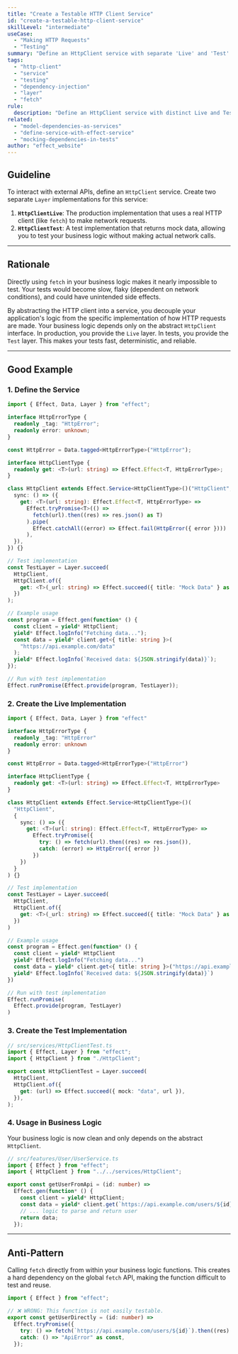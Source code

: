 ```yaml
---
title: "Create a Testable HTTP Client Service"
id: "create-a-testable-http-client-service"
skillLevel: "intermediate"
useCase:
  - "Making HTTP Requests"
  - "Testing"
summary: "Define an HttpClient service with separate 'Live' and 'Test' layers to enable robust, testable interactions with external APIs."
tags:
  - "http-client"
  - "service"
  - "testing"
  - "dependency-injection"
  - "layer"
  - "fetch"
rule:
  description: "Define an HttpClient service with distinct Live and Test layers to enable testable API interactions."
related:
  - "model-dependencies-as-services"
  - "define-service-with-effect-service"
  - "mocking-dependencies-in-tests"
author: "effect_website"
---
```


## Guideline

To interact with external APIs, define an `HttpClient` service. Create two separate `Layer` implementations for this service:
1.  **`HttpClientLive`**: The production implementation that uses a real HTTP client (like `fetch`) to make network requests.
2.  **`HttpClientTest`**: A test implementation that returns mock data, allowing you to test your business logic without making actual network calls.

---

## Rationale

Directly using `fetch` in your business logic makes it nearly impossible to test. Your tests would become slow, flaky (dependent on network conditions), and could have unintended side effects.

By abstracting the HTTP client into a service, you decouple your application's logic from the specific implementation of how HTTP requests are made. Your business logic depends only on the abstract `HttpClient` interface. In production, you provide the `Live` layer. In tests, you provide the `Test` layer. This makes your tests fast, deterministic, and reliable.

---

## Good Example

### 1. Define the Service

```typescript
import { Effect, Data, Layer } from "effect";

interface HttpErrorType {
  readonly _tag: "HttpError";
  readonly error: unknown;
}

const HttpError = Data.tagged<HttpErrorType>("HttpError");

interface HttpClientType {
  readonly get: <T>(url: string) => Effect.Effect<T, HttpErrorType>;
}

class HttpClient extends Effect.Service<HttpClientType>()("HttpClient", {
  sync: () => ({
    get: <T>(url: string): Effect.Effect<T, HttpErrorType> =>
      Effect.tryPromise<T>(() =>
        fetch(url).then((res) => res.json() as T)
      ).pipe(
        Effect.catchAll((error) => Effect.fail(HttpError({ error })))
      ),
  }),
}) {}

// Test implementation
const TestLayer = Layer.succeed(
  HttpClient,
  HttpClient.of({
    get: <T>(_url: string) => Effect.succeed({ title: "Mock Data" } as T),
  })
);

// Example usage
const program = Effect.gen(function* () {
  const client = yield* HttpClient;
  yield* Effect.logInfo("Fetching data...");
  const data = yield* client.get<{ title: string }>(
    "https://api.example.com/data"
  );
  yield* Effect.logInfo(`Received data: ${JSON.stringify(data)}`);
});

// Run with test implementation
Effect.runPromise(Effect.provide(program, TestLayer));

```

### 2. Create the Live Implementation

```typescript
import { Effect, Data, Layer } from "effect"

interface HttpErrorType {
  readonly _tag: "HttpError"
  readonly error: unknown
}

const HttpError = Data.tagged<HttpErrorType>("HttpError")

interface HttpClientType {
  readonly get: <T>(url: string) => Effect.Effect<T, HttpErrorType>
}

class HttpClient extends Effect.Service<HttpClientType>()(
  "HttpClient",
  {
    sync: () => ({
      get: <T>(url: string): Effect.Effect<T, HttpErrorType> =>
        Effect.tryPromise({
          try: () => fetch(url).then((res) => res.json()),
          catch: (error) => HttpError({ error })
        })
    })
  }
) {}

// Test implementation
const TestLayer = Layer.succeed(
  HttpClient,
  HttpClient.of({
    get: <T>(_url: string) => Effect.succeed({ title: "Mock Data" } as T)
  })
)

// Example usage
const program = Effect.gen(function* () {
  const client = yield* HttpClient
  yield* Effect.logInfo("Fetching data...")
  const data = yield* client.get<{ title: string }>("https://api.example.com/data")
  yield* Effect.logInfo(`Received data: ${JSON.stringify(data)}`)
})

// Run with test implementation
Effect.runPromise(
  Effect.provide(program, TestLayer)
)
```

### 3. Create the Test Implementation

```typescript
// src/services/HttpClientTest.ts
import { Effect, Layer } from "effect";
import { HttpClient } from "./HttpClient";

export const HttpClientTest = Layer.succeed(
  HttpClient,
  HttpClient.of({
    get: (url) => Effect.succeed({ mock: "data", url }),
  }),
);
```

### 4. Usage in Business Logic

Your business logic is now clean and only depends on the abstract `HttpClient`.

```typescript
// src/features/User/UserService.ts
import { Effect } from "effect";
import { HttpClient } from "../../services/HttpClient";

export const getUserFromApi = (id: number) =>
  Effect.gen(function* () {
    const client = yield* HttpClient;
    const data = yield* client.get(`https://api.example.com/users/${id}`);
    // ... logic to parse and return user
    return data;
  });
```

---

## Anti-Pattern

Calling `fetch` directly from within your business logic functions. This creates a hard dependency on the global `fetch` API, making the function difficult to test and reuse.

```typescript
import { Effect } from "effect";

// ❌ WRONG: This function is not easily testable.
export const getUserDirectly = (id: number) =>
  Effect.tryPromise({
    try: () => fetch(`https://api.example.com/users/${id}`).then((res) => res.json()),
    catch: () => "ApiError" as const,
  });
```